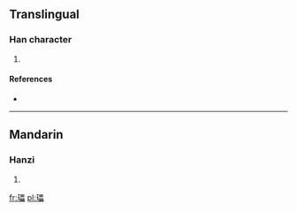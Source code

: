 ==Translingual==

===Han character===
{{Han char|rn=96|rad=玉|as=15|sn=19|four=1616<sub>0</sub>|canj=一土田田田 (MGWWW)}}

# {{defn|Han|sort=玉15}}

====References====
* {{Han ref|kx=0744.270|dkj=21319|dj=1153.100|hdz=21144.150|uh=74C3|ud=29891|bh=F276|bd=62070}}

----

==Mandarin==

===Hanzi===
{{cmn-hanzi|pin=[[léi]] ([[lei2]])|wg=lei<sup>2</sup>}}

# {{defn|lang=cmn|sort=玉15}}

[[fr:瓃]]
[[pl:瓃]]